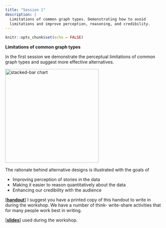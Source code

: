 ```yaml
---
title: "Session 1"
description: |
  Limitations of common graph types. Demonstrating how to avoid   
  limitations and improve perception, reasoning, and credibility. 
---
```


```r
knitr::opts_chunk$set(echo = FALSE)
```

**Limitations of common graph types**

In the first session we demonstrate the perceptual limitations of common graph types and suggest more effective alternatives. 

<img src="images/stacked-bar-preview.png" alt="stacked-bar chart" style="width:300px">

The rationale behind alternative designs is illustrated with the goals of 
  
- Improving perception of stories in the data
- Making it easier to reason quantitatively about the data
- Enhancing our credibility with the audience


[[**handout**]](slides/handouts-day1-01.pdf) I suggest you have a printed copy of this handout to write in during the workshop. We have a number of think- write-share activities that for many people work best in writing. 


[[**slides**]](slides/slides-day1-01.html) used during the workshop. 


